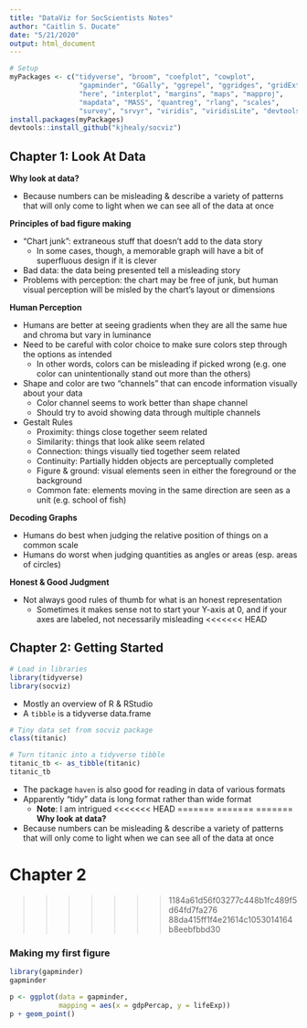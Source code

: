 ```yaml
---
title: "DataViz for SocScientists Notes"
author: "Caitlin S. Ducate"
date: "5/21/2020"
output: html_document
---
```


```r
# Setup
myPackages <- c("tidyverse", "broom", "coefplot", "cowplot",
                 "gapminder", "GGally", "ggrepel", "ggridges", "gridExtra",
                 "here", "interplot", "margins", "maps", "mapproj",
                 "mapdata", "MASS", "quantreg", "rlang", "scales",
                 "survey", "srvyr", "viridis", "viridisLite", "devtools")
install.packages(myPackages)
devtools::install_github("kjhealy/socviz")

```

## Chapter 1: Look At Data

**Why look at data?**

* Because numbers can be misleading & describe a variety of patterns that will only come to light when we can see all of the data at once

**Principles of bad figure making**

* "Chart junk": extraneous stuff that doesn't add to the data story
  + In some cases, though, a memorable graph will have a bit of superfluous design if it is clever
* Bad data: the data being presented tell a misleading story
* Problems with perception: the chart may be free of junk, but human visual perception will be misled by the chart's layout or dimensions

**Human Perception**

* Humans are better at seeing gradients when they are all the same hue and chroma but vary in luminance
* Need to be careful with color choice to make sure colors step through the options as intended
  + In other words, colors can be misleading if picked wrong (e.g. one color can unintentionally stand out more than the others)
* Shape and color are two "channels" that can encode information visually about your data
  + Color channel seems to work better than shape channel
  + Should try to avoid showing data through multiple channels
* Gestalt Rules
  + Proximity: things close together seem related
  + Similarity: things that look alike seem related
  + Connection: things visually tied together seem related
  + Continuity: Partially hidden objects are perceptually completed
  + Figure & ground: visual elements seen in either the foreground or the background
  + Common fate: elements moving in the same direction are seen as a unit (e.g. school of fish)

**Decoding Graphs**

* Humans do best when judging the relative position of things on a common scale
* Humans do worst when judging quantities as angles or areas (esp. areas of circles)

**Honest & Good Judgment** 

* Not always good rules of thumb for what is an honest representation
  + Sometimes it makes sense not to start your Y-axis at 0, and if your axes are labeled, not necessarily misleading
<<<<<<< HEAD
  
## Chapter 2: Getting Started

```r
# Load in libraries
library(tidyverse)
library(socviz)
```

* Mostly an overview of R & RStudio
* A `tibble` is a tidyverse data.frame

```r
# Tiny data set from socviz package
class(titanic)

# Turn titanic into a tidyverse tibble
titanic_tb <- as_tibble(titanic)
titanic_tb
```

* The package `haven` is also good for reading in data of various formats
* Apparently "tidy" data is long format rather than wide format
  + **Note**: I am intrigued
<<<<<<< HEAD
=======
=======
=======
**Why look at data?** 
* Because numbers can be misleading & describe a variety of patterns that will only come to light when we can see all of the data at once

# Chapter 2


>>>>>>> 1184a61d56f03277c448b1fc489f5d64fd7fa276
>>>>>>> 88da415ff1f4e21614c1053014164b8eebfbbd30

### Making my first figure

```r
library(gapminder)
gapminder

p <- ggplot(data = gapminder,
            mapping = aes(x = gdpPercap, y = lifeExp))
p + geom_point()
```

